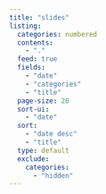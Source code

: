```yaml
---
title: "slides"
listing:
  categories: numbered
  contents:
    - "."
  feed: true
  fields:
    - "date"
    - "categories"
    - "title"
  page-size: 20
  sort-ui:
    - "date"
  sort:
    - "date desc"
    - "title"
  type: default
  exclude:
    categories:
      - "hidden"
---
```

